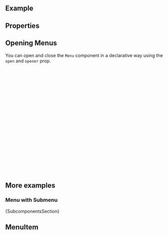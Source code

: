 
<Meta of={ComponentStories} />

<DocsHeader since="0.23.0" />

## Example

<Canvas of={ComponentStories.Default} />

## Properties

<ControlsWithNote of={ComponentStories.Default} />

## Opening Menus

You can open and close the `Menu` component in a declarative way using the `open` and `opener` prop.

```jsx
const MyComponentWithMenu = () => {
  const [menuIsOpen, setMenuIsOpen] = useState(false);
  return (
    <>
      <Button
        id={'openMenuBtn'}
        onClick={() => {
          setMenuIsOpen(true);
        }}
      >
        Open Action Sheet
      </Button>
      <Menu
        opener={'openMenuBtn'}
        open={menuIsOpen}
        onClose={() => {
          setMenuIsOpen(false);
        }}
      />
    </>
  );
};
```

## More examples

### Menu with Submenu

<Canvas of={ComponentStories.WithSubMenu} />

<Markdown>{SubcomponentsSection}</Markdown>

## MenuItem

<Description of={MenuItem} />
<ArgTypesWithNote hideHTMLPropsNote exclude={excludePropsForAbstract} of={MenuItem} />

<Footer />
